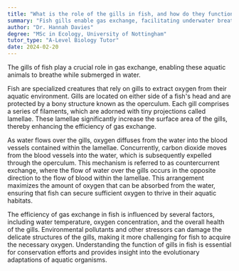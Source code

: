 ```yaml
---
title: "What is the role of the gills in fish, and how do they function in gas exchange?"
summary: "Fish gills enable gas exchange, facilitating underwater breathing and allowing fish to extract oxygen from water."
author: "Dr. Hannah Davies"
degree: "MSc in Ecology, University of Nottingham"
tutor_type: "A-Level Biology Tutor"
date: 2024-02-20
---
```


The gills of fish play a crucial role in gas exchange, enabling these aquatic animals to breathe while submerged in water.

Fish are specialized creatures that rely on gills to extract oxygen from their aquatic environment. Gills are located on either side of a fish's head and are protected by a bony structure known as the operculum. Each gill comprises a series of filaments, which are adorned with tiny projections called lamellae. These lamellae significantly increase the surface area of the gills, thereby enhancing the efficiency of gas exchange.

As water flows over the gills, oxygen diffuses from the water into the blood vessels contained within the lamellae. Concurrently, carbon dioxide moves from the blood vessels into the water, which is subsequently expelled through the operculum. This mechanism is referred to as countercurrent exchange, where the flow of water over the gills occurs in the opposite direction to the flow of blood within the lamellae. This arrangement maximizes the amount of oxygen that can be absorbed from the water, ensuring that fish can secure sufficient oxygen to thrive in their aquatic habitats.

The efficiency of gas exchange in fish is influenced by several factors, including water temperature, oxygen concentration, and the overall health of the gills. Environmental pollutants and other stressors can damage the delicate structures of the gills, making it more challenging for fish to acquire the necessary oxygen. Understanding the function of gills in fish is essential for conservation efforts and provides insight into the evolutionary adaptations of aquatic organisms.
    